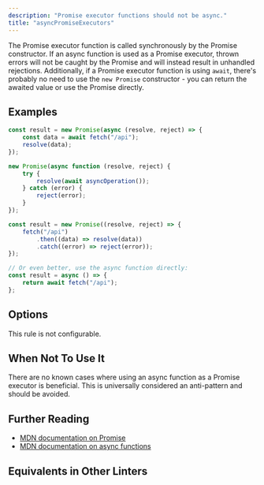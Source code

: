 ```yaml
---
description: "Promise executor functions should not be async."
title: "asyncPromiseExecutors"
---
```



<RuleSummary plugin="ts" rule="asyncPromiseExecutors" />

The Promise executor function is called synchronously by the Promise constructor.
If an async function is used as a Promise executor, thrown errors will not be caught by the Promise and will instead result in unhandled rejections.
Additionally, if a Promise executor function is using `await`, there's probably no need to use the `new Promise` constructor - you can return the awaited value or use the Promise directly.

## Examples

<Tabs>
<TabItem label="❌ Incorrect">

```ts
const result = new Promise(async (resolve, reject) => {
	const data = await fetch("/api");
	resolve(data);
});
```

```ts
new Promise(async function (resolve, reject) {
	try {
		resolve(await asyncOperation());
	} catch (error) {
		reject(error);
	}
});
```

</TabItem>
<TabItem label="✅ Correct">

```ts
const result = new Promise((resolve, reject) => {
	fetch("/api")
		.then((data) => resolve(data))
		.catch((error) => reject(error));
});
```

```ts
// Or even better, use the async function directly:
const result = async () => {
	return await fetch("/api");
};
```

</TabItem>
</Tabs>

## Options

This rule is not configurable.

## When Not To Use It

There are no known cases where using an async function as a Promise executor is beneficial.
This is universally considered an anti-pattern and should be avoided.

## Further Reading

- [MDN documentation on Promise](https://developer.mozilla.org/en-US/docs/Web/JavaScript/Reference/Global_Objects/Promise)
- [MDN documentation on async functions](https://developer.mozilla.org/en-US/docs/Web/JavaScript/Reference/Statements/async_function)

## Equivalents in Other Linters

<RuleEquivalents pluginId="ts" ruleId="asyncPromiseExecutors" />
